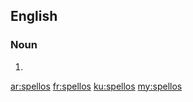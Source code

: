 ==English==

===Noun===
{{head|en|plural}}

# {{plural of|spello|lang=en}}

[[ar:spellos]]
[[fr:spellos]]
[[ku:spellos]]
[[my:spellos]]